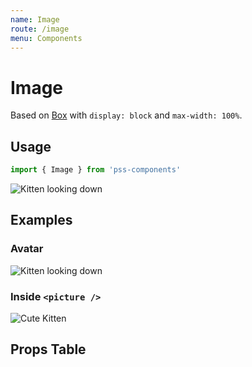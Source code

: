 ```yaml
---
name: Image
route: /image
menu: Components
---
```



# Image

Based on [Box](/box) with `display: block` and `max-width: 100%`.


## Usage

```js
import { Image } from 'pss-components'
```

<Playground>
  <Image 
    src='http://placekitten.com/500'
    alt='Kitten looking down'
    maxWidth={1 / 2}
  />
</Playground>


## Examples

### Avatar

<Playground>
  <Image 
    src='http://placekitten.com/64'
    alt='Kitten looking down'
    mx='auto'
    height={64}
    width={64}
    borderRadius={64}
  />
</Playground>

### Inside `<picture />`

<Playground>
  <picture>
    <source 
      srcSet="http://placekitten.com/1024/768" 
      media="(min-width: 1024px)" 
    />
    <Image 
      src='http://placekitten.com/500/375' 
      alt='Cute Kitten' 
      maxWidth={1 / 2} 
      mx='auto' 
    />
  </picture>
</Playground>



## Props Table

<PropsTable of={Image} />

